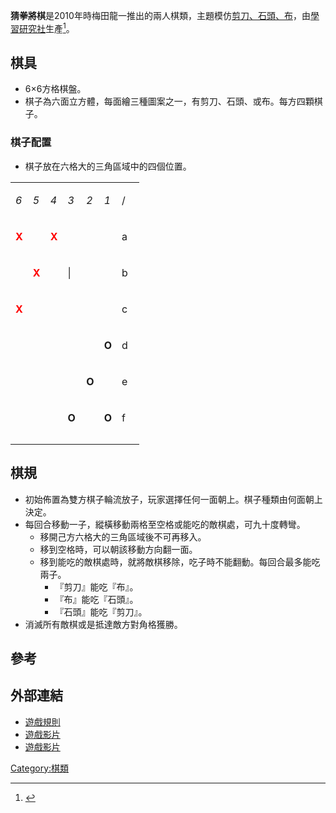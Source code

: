 {{japanese|japanese=じゃんけんしょうぎ|kana=じゃんけんしょうぎ|romaji=Janken shōgi}}
'''猜拳將棋'''是2010年時梅田龍一推出的兩人棋類，主題模仿[[剪刀、石頭、布|剪刀、石頭、布]]，由[[學習研究社|學習研究社]]生產<ref>{{Cite web |url=http://hon.gakken.jp/book/1575033700 |title=じゃんけんしょうぎ  |access-date=2011-11-20 |archive-date=2017-06-06 |archive-url=https://web.archive.org/web/20170606004441/http://hon.gakken.jp/book/1575033700 |dead-url=no }}</ref>。

==棋具==
*6×6方格棋盤。
*棋子為六面立方體，每面繪三種圖案之一，有剪刀、石頭、或布。每方四顆棋子。

=== 棋子配置 ===
*棋子放在六格大的三角區域中的四個位置。
{| style="background:#ffdead" border="1" cellspacing="0" 
|- align=center border="0" bgcolor=white 
|''6''||''5''||''4''||''3''||''2''||''1''|| bgcolor=white |/
|- align=center  
| '''<span style="color: Red;">X '''||   || '''<span style="color: Red;">X''' ||   ||   ||    || style="width:20px" bgcolor=white | a 
|- align=center  	
|   ||''' <span style="color: Red;">X '''||    |||   ||    ||   || bgcolor=white | b 
|- align=center 
| '''<span style="color: Red;">X '''||   ||    || ||   ||  || bgcolor=white | c 
|- align=center  
|   ||   ||    || ||   ||'''O'''|| bgcolor=white | d 
|- align=center  
|   ||   ||    || || '''O'''||  || bgcolor=white | e 
|- align=center  
|   ||   ||    ||'''O'''||   || '''O'''|| bgcolor=white | f 
|- align=center  
|- align=center 

|}

==棋規==
*初始佈置為雙方棋子輪流放子，玩家選擇任何一面朝上。棋子種類由何面朝上決定。
*每回合移動一子，縱橫移動兩格至空格或能吃的敵棋處，可九十度轉彎。
**移開己方六格大的三角區域後不可再移入。
**移到空格時，可以朝該移動方向翻一面。
**移到能吃的敵棋處時，就將敵棋移除，吃子時不能翻動。每回合最多能吃兩子。
***『剪刀』能吃『布』。
***『布』能吃『石頭』。
***『石頭』能吃『剪刀』。
*消滅所有敵棋或是抵達敵方對角格獲勝。

==參考==
<div class="references-small">
<references/>
</div>

== 外部連結 ==

* [http://plaza.rakuten.co.jp/woodentoy2005/diary/201011260000/ 遊戲規則] {{Wayback|url=http://plaza.rakuten.co.jp/woodentoy2005/diary/201011260000/ |date=20131115103009 }}
* [http://www.youtube.com/watch?v=XZWuPaB1Ynk&feature=related 遊戲影片]
* [http://www.youtube.com/watch?v=ZDg0CDA6wZ0 遊戲影片]
{{日本將棋變體}}
[[Category:棋類|Category:棋類]]
